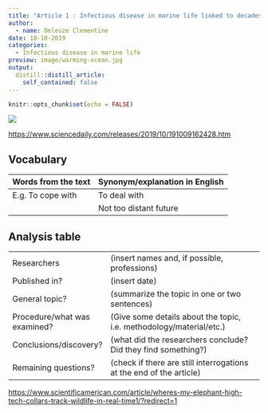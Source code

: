 ```yaml
---
title: "Article 1 : Infectious disease in marine life linked to decades of ocean warming"
author:
  - name: Deleuze Clementine
date: 10-18-2019
categories:
  - Infectious disease in marine life
preview: image/warming-ocean.jpg
output:
  distill::distill_article:
    self_contained: false
---
```


```r
knitr::opts_chunk$set(echo = FALSE)
```


![](/to//media/sf_shared/projects/clementine-deleuze-blog/_posts/2019-09-18-article-1/image/waming-ocean.jpg) 


<https://www.sciencedaily.com/releases/2019/10/191009162428.htm>

## Vocabulary 

| Words from the text | Synonym/explanation in English |
| ------------------- | ------------------------------ |
| E.g. To cope with   | To deal with                   |
|                     | Not too distant future         |

## Analysis table 

|                              |                                                                     |
| ---------------------------- | ------------------------------------------------------------------- |
| Researchers                  | (insert names and, if possible, professions)                        |
| Published in?                | (insert date)                                                       |
| General topic?               |  (summarize the topic in one or two sentences)                      |
| Procedure/what was examined? | (Give some details about the topic, i.e. methodology/material/etc.) |
| Conclusions/discovery?       |  (what did the researchers conclude? Did they find something?)      |
| Remaining questions?         | (check if there are still interrogations at the end of the article) |


<https://www.scientificamerican.com/article/wheres-my-elephant-high-tech-collars-track-wildlife-in-real-time1/?redirect=1>



